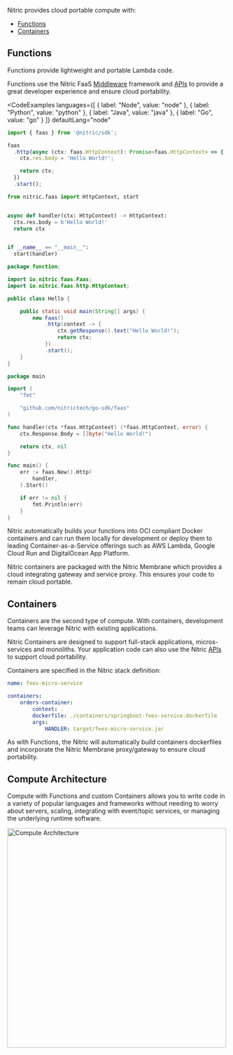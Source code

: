 Nitric provides cloud portable compute with:
 * [Functions](/docs/reference/project/functions)
 * [Containers](/docs/reference/project/containers)


## Functions

Functions provide lightweight and portable Lambda code. 

 Functions use the Nitric FaaS [Middleware](./middleware) framework and [APIs](/docs/reference/api) to provide a great developer experience and ensure cloud portability.

<CodeExamples
	languages={[
	{
		label: "Node",
		value: "node"
	},
	{
		label: "Python",
		value: "python"
	},
	{
		label: "Java",
		value: "java"
	},
	{
		label: "Go",
		value: "go"
	}
	]}
	defaultLang="node"
>
<CodeExample lang="node">

```typescript
import { faas } from '@nitric/sdk';

faas
  .http(async (ctx: faas.HttpContext): Promise<faas.HttpContext> => {
    ctx.res.body = 'Hello World!';

    return ctx;
  })
  .start();
```

</CodeExample>
<CodeExample lang="python">

```python
from nitric.faas import HttpContext, start


async def handler(ctx: HttpContext) -> HttpContext:
  ctx.res.body = b'Hello World!'
  return ctx


if __name__ == "__main__":
  start(handler)
```

</CodeExample>
<CodeExample lang="java">

```java
package function;

import io.nitric.faas.Faas;
import io.nitric.faas.http.HttpContext;

public class Hello {

    public static void main(String[] args) {
        new Faas()
            .http(context -> {
        		ctx.getResponse().text("Hello World!");
        		return ctx;
			})
            .start();
    }
}
```

</CodeExample>
<CodeExample lang="go">

```go
package main

import (
	"fmt"

	"github.com/nitrictech/go-sdk/faas"
)

func handler(ctx *faas.HttpContext) (*faas.HttpContext, error) {
	ctx.Response.Body = []byte("Hello World!")

	return ctx, nil
}

func main() {
	err := faas.New().Http(
		handler,
	).Start()

	if err != nil {
		fmt.Println(err)
	}
}
```

</CodeExample>
</CodeExamples>


Nitric automatically builds your functions into OCI compliant Docker containers and can run them locally for development or deploy them to leading Container-as-a-Service offerings such as AWS Lambda, Google Cloud Run and DigitalOcean App Platform.

Nitric containers are packaged with the Nitric Membrane which provides a cloud integrating gateway and service proxy. This ensures your code to remain cloud portable.


## Containers

Containers are the second type of compute. With containers, development teams can leverage Nitric with existing applications.

Nitric Containers are designed to support full-stack applications, micros-services and monoliths. Your application code can also use the Nitric [APIs](/docs/reference/api) to support cloud portability.

Containers are specified in the Nitric stack definition:

```yaml
name: fees-micro-service

containers:
    orders-container:
    	context: .
        dockerfile: ./containers/springboot-fees-service.dockerfile
    	args:
      		HANDLER: target/fees-micro-service.jar
```

As with Functions, the Nitric will automatically build containers dockerfiles and incorporate the Nitric Membrane proxy/gateway to ensure cloud portability.


## Compute Architecture

Compute with Functions and custom Containers allows you to write code in a variety of popular languages and frameworks without needing to worry about servers, scaling, integrating with event/topic services, or managing the underlying runtime software.

<img
  src="../assets/img/membrane-architecture.svg"
  height="500"
  alt="Compute Architecture"
/>
